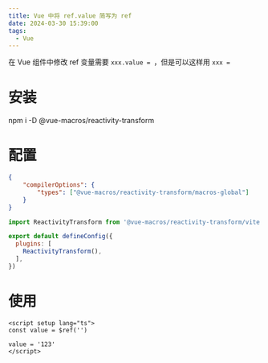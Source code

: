 ```yaml
---
title: Vue 中将 ref.value 简写为 ref
date: 2024-03-30 15:39:00
tags:
  - Vue
---
```


在 Vue 组件中修改 ref 变量需要 `xxx.value = `，但是可以这样用 `xxx = `

# 安装

npm i -D @vue-macros/reactivity-transform

# 配置

```tsconfig.json
{
	"compilerOptions": {
		"types": ["@vue-macros/reactivity-transform/macros-global"]
	}
}
```

```vite.config.js
import ReactivityTransform from '@vue-macros/reactivity-transform/vite'

export default defineConfig({
  plugins: [
    ReactivityTransform(),
  ],
})
```

# 使用

```vue
<script setup lang="ts">
const value = $ref('')

value = '123'
</script>
```
